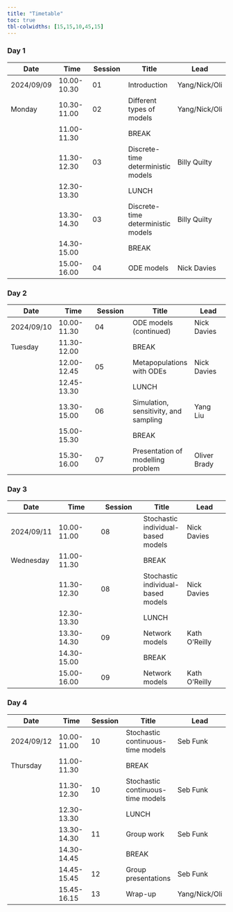 ```yaml
---
title: "Timetable"
toc: true
tbl-colwidths: [15,15,10,45,15]
---
```


### Day 1

| Date       | Time        | Session | Title                              | Lead          |
|--------------|--------------|--------------|----------------|--------------|
| 2024/09/09 | 10.00-10.30 | 01      | Introduction                       | Yang/Nick/Oli |
| Monday     | 10.30-11.00 | 02      | Different types of models          | Yang/Nick/Oli |
|            | 11.00-11.30 |         | BREAK                              |               |
|            | 11.30-12.30 | 03      | Discrete-time deterministic models | Billy Quilty  |
|            | 12.30-13.30 |         | LUNCH                              |               |
|            | 13.30-14.30 | 03      | Discrete-time deterministic models | Billy Quilty  |
|            | 14.30-15.00 |         | BREAK                              |               |
|            | 15.00-16.00 | 04      | ODE models                         | Nick Davies   |

### Day 2

| Date       | Time        | Session | Title                                 | Lead         |
|---------------|---------------|---------------|---------------|---------------|
| 2024/09/10 | 10.00-11.30 | 04      | ODE models (continued)                | Nick Davies  |
| Tuesday    | 11.30-12.00 |         | BREAK                                 |              |
|            | 12.00-12.45 | 05      | Metapopulations with ODEs             | Nick Davies  |
|            | 12.45-13.30 |         | LUNCH                                 |              |
|            | 13.30-15.00 | 06      | Simulation, sensitivity, and sampling | Yang Liu     |
|            | 15.00-15.30 |         | BREAK                                 |              |
|            | 15.30-16.00 | 07      | Presentation of modelling problem     | Oliver Brady |

### Day 3

| Date       | Time        | Session | Title                              | Lead          |
|---------------|---------------|---------------|---------------|---------------|
| 2024/09/11 | 10.00-11.00 | 08      | Stochastic individual-based models | Nick Davies   |
| Wednesday  | 11.00-11.30 |         | BREAK                              |               |
|            | 11.30-12.30 | 08      | Stochastic individual-based models | Nick Davies   |
|            | 12.30-13.30 |         | LUNCH                              |               |
|            | 13.30-14.30 | 09      | Network models                     | Kath O'Reilly |
|            | 14.30-15.00 |         | BREAK                              |               |
|            | 15.00-16.00 | 09      | Network models                     | Kath O'Reilly |

### Day 4

| Date       | Time        | Session | Title                             | Lead          |
|---------------|---------------|---------------|---------------|---------------|
| 2024/09/12 | 10.00-11.00 | 10      | Stochastic continuous-time models | Seb Funk      |
| Thursday   | 11.00-11.30 |         | BREAK                             |               |
|            | 11.30-12.30 | 10      | Stochastic continuous-time models | Seb Funk      |
|            | 12.30-13.30 |         | LUNCH                             |               |
|            | 13.30-14.30 | 11      | Group work                        | Seb Funk      |
|            | 14.30-14.45 |         | BREAK                             |               |
|            | 14.45-15.45 | 12      | Group presentations               | Seb Funk      |
|            | 15.45-16.15 | 13      | Wrap-up                           | Yang/Nick/Oli |
